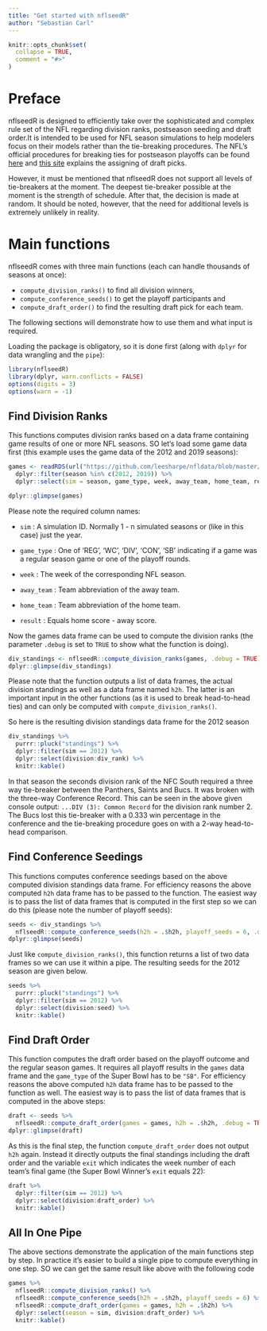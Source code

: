 ```yaml
---
title: "Get started with nflseedR"
author: "Sebastian Carl"
---
```


```r
knitr::opts_chunk$set(
  collapse = TRUE,
  comment = "#>"
)
```

# Preface

nflseedR is designed to efficiently take over the sophisticated and complex rule set of the NFL regarding division ranks, postseason seeding and draft order.It is intended to be used for NFL season simulations to help modelers focus on their models rather than the tie-breaking procedures. The NFL's official procedures for breaking ties for postseason playoffs can be found [here](https://operations.nfl.com/the-rules/nfl-tie-breaking-procedures/) and [this site](https://operations.nfl.com/journey-to-the-nfl/the-nfl-draft/the-rules-of-the-draft/) explains the assigning of draft picks. 

However, it must be mentioned that nflseedR does not support all levels of tie-breakers at the moment. The deepest tie-breaker possible at the moment is the strength of schedule. After that, the decision is made at random. It should be noted, however, that the need for additional levels is extremely unlikely in reality.

# Main functions

nflseedR comes with three main functions (each can handle thousands of seasons at once):

* `compute_division_ranks()` to find all division winners,
* `compute_conference_seeds()` to get the playoff participants and
* `compute_draft_order()` to find the resulting draft pick for each team.

The following sections will demonstrate how to use them and what input is required.

Loading the package is obligatory, so it is done first (along with `dplyr` for data wrangling and the `pipe`):

```r
library(nflseedR)
library(dplyr, warn.conflicts = FALSE)
options(digits = 3)
options(warn = -1)
```

## Find Division Ranks

This functions computes division ranks based on a data frame containing game results of one or more NFL seasons. SO let's load some game data first (this example uses the game data of the 2012 and 2019 seasons):

```r
games <- readRDS(url("https://github.com/leesharpe/nfldata/blob/master/data/games.rds?raw=true")) %>%
  dplyr::filter(season %in% c(2012, 2019)) %>%
  dplyr::select(sim = season, game_type, week, away_team, home_team, result)

dplyr::glimpse(games)
```

Please note the required column names:

* `sim` : A simulation ID. Normally 1 - n simulated seasons or (like in this case) just the year.

* `game_type` : One of 'REG', 'WC', 'DIV', 'CON', 'SB' indicating if a game was a regular season game or one of the playoff rounds.

* `week` : The week of the corresponding NFL season.

* `away_team` : Team abbreviation of the away team.

* `home_team` : Team abbreviation of the home team.

* `result` : Equals home score - away score.

Now the games data frame can be used to compute the division ranks (the parameter `.debug` is set to `TRUE` to show what the function is doing). 

```r
div_standings <- nflseedR::compute_division_ranks(games, .debug = TRUE)
dplyr::glimpse(div_standings)
```

Please note that the function outputs a list of data frames, the actual division standings as well as a data frame named `h2h`. The latter is an important input in the other functions (as it is used to break head-to-head ties) and can only be computed with `compute_division_ranks()`.

So here is the resulting division standings data frame for the 2012 season

```r
div_standings %>% 
  purrr::pluck("standings") %>% 
  dplyr::filter(sim == 2012) %>% 
  dplyr::select(division:div_rank) %>% 
  knitr::kable()
```

In that season the seconds division rank of the NFC South required a three way tie-breaker between the Panthers, Saints and Bucs. It was broken with the three-way Conference Record. This can be seen in the above given console output: `...DIV (3): Common Record` for the division rank number 2. The Bucs lost this tie-breaker with a 0.333 win percentage in the conference and the tie-breaking procedure goes on with a 2-way head-to-head comparison.

## Find Conference Seedings

This functions computes conference seedings based on the above computed division standings data frame. For efficiency reasons the above computed `h2h` data frame has to be passed to the function. The easiest way is to pass the list of data frames that is computed in the first step so we can do this (please note the number of playoff seeds):

```r
seeds <- div_standings %>% 
  nflseedR::compute_conference_seeds(h2h = .$h2h, playoff_seeds = 6, .debug = TRUE)
dplyr::glimpse(seeds)
```

Just like `compute_division_ranks()`, this function returns a list of two data frames so we can use it within a pipe. The resulting seeds for the 2012 season are given below.

```r
seeds %>% 
  purrr::pluck("standings") %>% 
  dplyr::filter(sim == 2012) %>% 
  dplyr::select(division:seed) %>% 
  knitr::kable()
```

## Find Draft Order

This function computes the draft order based on the playoff outcome and the regular season games. It requires all playoff results in the `games` data frame and the `game_type` of the Super Bowl has to be `"SB"`. For efficiency reasons the above computed `h2h` data frame has to be passed to the function as well. The easiest way is to pass the list of data frames that is computed in the above steps:

```r
draft <- seeds %>% 
  nflseedR::compute_draft_order(games = games, h2h = .$h2h, .debug = TRUE)
dplyr::glimpse(draft)
```

As this is the final step, the function `compute_draft_order` does not output `h2h` again. Instead it directly outputs the final standings including the draft order and the variable `exit` which indicates the week number of each team's final game (the Super Bowl Winner's `exit` equals 22):

```r
draft %>% 
  dplyr::filter(sim == 2012) %>% 
  dplyr::select(division:draft_order) %>% 
  knitr::kable()
```

## All In One Pipe

The above sections demonstrate the application of the main functions step by step. In practice it's easier to build a single pipe to compute everything in one step. SO we can get the same result like above with the following code

```r
games %>%
  nflseedR::compute_division_ranks() %>%
  nflseedR::compute_conference_seeds(h2h = .$h2h, playoff_seeds = 6) %>% 
  nflseedR::compute_draft_order(games = games, h2h = .$h2h) %>% 
  dplyr::select(season = sim, division:draft_order) %>% 
  knitr::kable()
```

